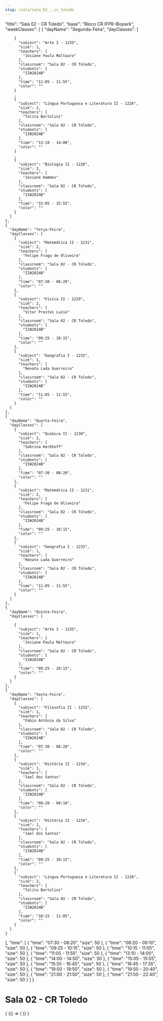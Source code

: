 ```yaml
---
slug: /sala/sala_02_-_cr_toledo
---
```


  "title": "Sala 02 - CR Toledo",
  "base": "Bloco CR IFPR-Biopark",
  "weekClasses": [
    {
      "dayName": "Segunda-Feira",
      "dayClasses": [
        
        {
          "subject": "Arte I - 1235",
          "size": 1,
          "teachers": [
            "Josiane Paula Maltauro"
          ],
          "classroom": "Sala 02 - CR Toledo",
          "students": [
            "IIW2024B"
          ],
          "time": "11:05 - 11:55",
          "color": ""
        }
        ,
        {
          "subject": "Língua Portuguesa e Literatura II - 1226",
          "size": 2,
          "teachers": [
            "Talita Bortolini"
          ],
          "classroom": "Sala 02 - CR Toledo",
          "students": [
            "IIW2024B"
          ],
          "time": "13:10 - 14:00",
          "color": ""
        }
        ,
        {
          "subject": "Biologia II - 1228",
          "size": 2,
          "teachers": [
            "Josiane Hammes"
          ],
          "classroom": "Sala 02 - CR Toledo",
          "students": [
            "IIW2024B"
          ],
          "time": "15:05 - 15:55",
          "color": ""
        }
      ]
    },
    {
      "dayName": "Terça-Feira",
      "dayClasses": [
        {
          "subject": "Matemática II - 1231",
          "size": 2,
          "teachers": [
            "Felipe Fraga de Oliveira"
          ],
          "classroom": "Sala 02 - CR Toledo",
          "students": [
            "IIW2024B"
          ],
          "time": "07:30 - 08:20",
          "color": ""
        },
        {
          "subject": "Física II - 1229",
          "size": 2,
          "teachers": [
            "Vitor Prestes Luzio"
          ],
          "classroom": "Sala 02 - CR Toledo",
          "students": [
            "IIW2024B"
          ],
          "time": "09:25 - 10:15",
          "color": ""
        },
        {
          "subject": "Geografia I - 1233",
          "size": 1,
          "teachers": [
            "Renato Lada Guerreiro"
          ],
          "classroom": "Sala 02 - CR Toledo",
          "students": [
            "IIW2024B"
          ],
          "time": "11:05 - 11:55",
          "color": ""
        }
      ]
    },
    {
      "dayName": "Quarta-Feira",
      "dayClasses": [
        {
          "subject": "Química II - 1230",
          "size": 2,
          "teachers": [
            "Sabrina Kerkhoff"
          ],
          "classroom": "Sala 02 - CR Toledo",
          "students": [
            "IIW2024B"
          ],
          "time": "07:30 - 08:20",
          "color": ""
        },
        {
          "subject": "Matemática II - 1231",
          "size": 2,
          "teachers": [
            "Felipe Fraga de Oliveira"
          ],
          "classroom": "Sala 02 - CR Toledo",
          "students": [
            "IIW2024B"
          ],
          "time": "09:25 - 10:15",
          "color": ""
        },
        {
          "subject": "Geografia I - 1233",
          "size": 1,
          "teachers": [
            "Renato Lada Guerreiro"
          ],
          "classroom": "Sala 02 - CR Toledo",
          "students": [
            "IIW2024B"
          ],
          "time": "11:05 - 11:55",
          "color": ""
        }
      ]
    },
    {
      "dayName": "Quinta-Feira",
      "dayClasses": [
        
        {
          "subject": "Arte I - 1235",
          "size": 1,
          "teachers": [
            "Josiane Paula Maltauro"
          ],
          "classroom": "Sala 02 - CR Toledo",
          "students": [
            "IIW2024B"
          ],
          "time": "09:25 - 10:15",
          "color": ""
        }
      ]
    },
    {
      "dayName": "Sexta-Feira",
      "dayClasses": [
        {
          "subject": "Filosofia II - 1232",
          "size": 1,
          "teachers": [
            "Fabio Antônio da Silva"
          ],
          "classroom": "Sala 02 - CR Toledo",
          "students": [
            "IIW2024B"
          ],
          "time": "07:30 - 08:20",
          "color": ""
        },
        {
          "subject": "História II - 1234",
          "size": 1,
          "teachers": [
            "Jael dos Santos"
          ],
          "classroom": "Sala 02 - CR Toledo",
          "students": [
            "IIW2024B"
          ],
          "time": "08:20 - 09:10",
          "color": ""
        },
        {
          "subject": "História II - 1234",
          "size": 1,
          "teachers": [
            "Jael dos Santos"
          ],
          "classroom": "Sala 02 - CR Toledo",
          "students": [
            "IIW2024B"
          ],
          "time": "09:25 - 10:15",
          "color": ""
        },
        {
          "subject": "Língua Portuguesa e Literatura II - 1226",
          "size": 2,
          "teachers": [
            "Talita Bortolini"
          ],
          "classroom": "Sala 02 - CR Toledo",
          "students": [
            "IIW2024B"
          ],
          "time": "10:15 - 11:05",
          "color": ""
        }
      ]
    }
  ],
  "time": [
    {
      "time": "07:30 - 08:20",
      "size": 50
    },
    {
      "time": "08:20 - 09:10",
      "size": 50
    },
    {
      "time": "09:25 - 10:15",
      "size": 50
    },
    {
      "time": "10:15 - 11:05",
      "size": 50
    },
    {
      "time": "11:05 - 11:55",
      "size": 50
    },
    {
      "time": "13:10 - 14:00",
      "size": 50
    },
    {
      "time": "14:00 - 14:50",
      "size": 50
    },
    {
      "time": "15:05 - 15:55",
      "size": 50
    },
    {
      "time": "15:55 - 16:45",
      "size": 50
    },
    {
      "time": "16:45 - 17:35",
      "size": 50
    },
    {
      "time": "19:00 - 19:50",
      "size": 50
    },
    {
      "time": "19:50 - 20:40",
      "size": 50
    },
    {
      "time": "21:00 - 21:50",
      "size": 50
    },
    {
      "time": "21:50 - 22:40",
      "size": 50
    }
  ]
}

# Sala 02 - CR Toledo

<div>
  {
    <BrowserOnly>
      {() => (
        <Grid
          title={data.title}
          weekClasses={data.weekClasses}
          time={data.time}
        />
      )}
    </BrowserOnly>
  }
</div>
